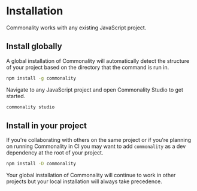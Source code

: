 # Installation

Commonality works with any existing JavaScript project.

## Install globally

A global installation of Commonality will automatically detect the structure of your project based on the directory that the command is run in.

```bash npm2yarn
npm install -g commonality
```

Navigate to any JavaScript project and open Commonality Studio to get started.

```bash
commonality studio
```

## Install in your project

If you're collaborating with others on the same project or if you're planning on running Commonality in CI you may want to add `commonality` as a dev dependency at the root of your project.

```bash npm2yarn
npm install -D commonality
```

Your global installation of Commonality will continue to work in other projects but your local installation will always take precedence.
